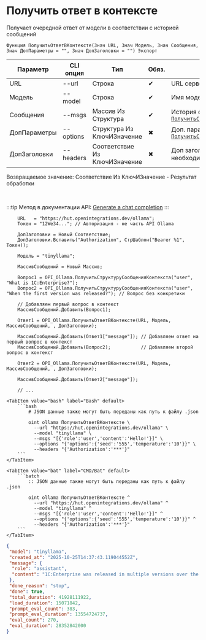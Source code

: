 ﻿---
sidebar_position: 3
description: Получить ответ в контексте и другие функции для работы с Ollama в Открытом пакете интеграций - бесплатной open-source библиотеке интеграций для 1С:Предприятие 8, OneScript и CLI
keywords: [1C, 1С, 1С:Предприятие, 1С:Предприятие 8.3, API, Интеграция, Сервисы, Обмен, OneScript, CLI, Ollama]
---


# Получить ответ в контексте
 Получает очередной ответ от модели в соответствии с историей сообщений



`Функция ПолучитьОтветВКонтексте(Знач URL, Знач Модель, Знач Сообщения, Знач ДопПараметры = "", Знач ДопЗаголовки = "") Экспорт`

  | Параметр | CLI опция | Тип | Обяз. | Назначение |
  |-|-|-|-|-|
  | URL | --url | Строка | &#x2714; | URL сервера Ollama |
  | Модель | --model | Строка | &#x2714; | Имя модели |
  | Сообщения | --msgs | Массив Из Структура | &#x2714; | История сообщений. См. [`ПолучитьСтруктуруСообщенияКонтекста`](/docs/Ollama/Requests-processing/Get-context-message-structure) |
  | ДопПараметры | --options | Структура Из КлючИЗначение | &#x2716; | Доп. параметры. См. [`ПолучитьСтруктуруПараметровЗапроса`](/docs/Ollama/Requests-processing/Get-request-parameter-structure) |
  | ДопЗаголовки | --headers | Соответствие Из КлючИЗначение | &#x2716; | Доп заголовки запроса, если необходимо |

  
  Возвращаемое значение:   Соответствие Из КлючИЗначение - Результат обработки

<br/>

:::tip
Метод в документации API: [Generate a chat completion](https://github.com/ollama/ollama/blob/main/docs/api.md#generate-a-chat-completion)
:::
<br/>


```bsl title="Пример использования для 1С:Предприятие/OneScript"
    URL   = "https://hut.openintegrations.dev/ollama";
    Токен = "12We34..."; // Авторизация - не часть API Ollama

    ДопЗаголовки = Новый Соответствие;
    ДопЗаголовки.Вставить("Authorization", СтрШаблон("Bearer %1", Токен));

    Модель = "tinyllama";

    МассивСообщений = Новый Массив;

    Вопрос1 = OPI_Ollama.ПолучитьСтруктуруСообщенияКонтекста("user", "What is 1C:Enterprise?");
    Вопрос2 = OPI_Ollama.ПолучитьСтруктуруСообщенияКонтекста("user", "When the first version was released?"); // Вопрос без конкретики

    // Добавляем первый вопрос в контекст
    МассивСообщений.Добавить(Вопрос1);

    Ответ1 = OPI_Ollama.ПолучитьОтветВКонтексте(URL, Модель, МассивСообщений, , ДопЗаголовки);

    МассивСообщений.Добавить(Ответ1["message"]); // Добавляем ответ на первый вопрос в контекст
    МассивСообщений.Добавить(Вопрос2);           // Добавляем второй вопрос в контекст

    Ответ2 = OPI_Ollama.ПолучитьОтветВКонтексте(URL, Модель, МассивСообщений, , ДопЗаголовки);

    МассивСообщений.Добавить(Ответ2["message"]);

    // ...
```
    

 <Tabs>
  
    <TabItem value="bash" label="Bash" default>
        ```bash
            # JSON данные также могут быть переданы как путь к файлу .json
            
            oint ollama ПолучитьОтветВКонтексте \
              --url "https://hut.openintegrations.dev/ollama" \
              --model "tinyllama" \
              --msgs "[{'role':'user','content':'Hello!'}]" \
              --options "{'options':{'seed':'555','temperature':'10'}}" \
              --headers "{'Authorization':'***'}"
        ```
    </TabItem>
  
    <TabItem value="bat" label="CMD/Bat" default>
        ```batch
            :: JSON данные также могут быть переданы как путь к файлу .json
            
            oint ollama ПолучитьОтветВКонтексте ^
              --url "https://hut.openintegrations.dev/ollama" ^
              --model "tinyllama" ^
              --msgs "[{'role':'user','content':'Hello!'}]" ^
              --options "{'options':{'seed':'555','temperature':'10'}}" ^
              --headers "{'Authorization':'***'}"
        ```
    </TabItem>
</Tabs>


```json title="Результат"
{
 "model": "tinyllama",
 "created_at": "2025-10-25T14:37:43.119044552Z",
 "message": {
  "role": "assistant",
  "content": "1C:Enterprise was released in multiple versions over the years. Here are some of the major releases:\n\n1.1C:Enterprise - Released in 2004 and targeting mid-market businesses\n\n1.5C:Enterprise - Released in 2007 for smaller businesses, improved features such as customizable modules, better search capabilities, and easier access to data through the web portal\n\n1.8C:Enterprise - Released in 2011 for larger organizations, with enhanced security measures and a modern look and feel\n\n2.0C:Enterprise - Released in 2014, targeting medium-sized businesses and offering improved performance, scalability, and data analytics capabilities through the cloud\n\n3.0C:Enterprise - Released in 2019, a major update of 2.0 with new features and enhancements to improve overall productivity, including machine learning and AI-driven automation\n\n4.0C:Enterprise - Released in 2020, aimed at larger organizations and offering even more advanced features such as enterprise-wide HR, financials, supply chain, and sales enablement capabilities"
 },
 "done_reason": "stop",
 "done": true,
 "total_duration": 41928111922,
 "load_duration": 15071842,
 "prompt_eval_count": 383,
 "prompt_eval_duration": 13554724737,
 "eval_count": 270,
 "eval_duration": 28352842000
}
```
